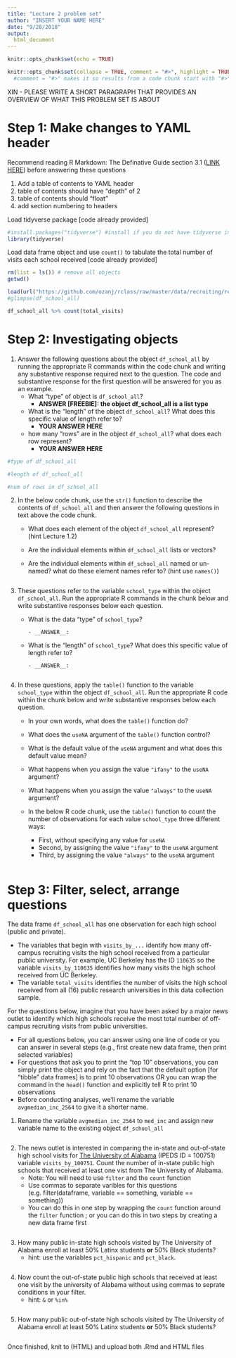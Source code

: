 ```yaml
---
title: "Lecture 2 problem set"
author: "INSERT YOUR NAME HERE"
date: "9/28/2018"
output: 
  html_document
---
```


```r
knitr::opts_chunk$set(echo = TRUE)
```

```r
knitr::opts_chunk$set(collapse = TRUE, comment = "#>", highlight = TRUE)
  #comment = "#>" makes it so results from a code chunk start with "#>"; default is "##"
```

XIN - PLEASE WRITE A SHORT PARAGRAPH THAT PROVIDES AN OVERVIEW OF WHAT THIS PROBLEM SET IS ABOUT

# Step 1: Make changes to YAML header

Recommend reading R Markdown: The Definative Guide section 3.1 ([LINK HERE](https://bookdown.org/yihui/rmarkdown/html-document.html)) before answering these questions

1. Add a table of contents to YAML header
1. table of contents should have "depth" of 2
1. table of contents should "float"
1. add section numbering to headers


Load tidyverse package [code already provided]
```r
#install.packages("tidyverse") #install if you do not have tidyverse installed
library(tidyverse)
```

Load data frame object and use `count()` to tabulate the total number of visits each school received [code already provided]
```r
rm(list = ls()) # remove all objects
getwd()

load(url("https://github.com/ozanj/rclass/raw/master/data/recruiting/recruit_school_allvars.RData"))
#glimpse(df_school_all)

df_school_all %>% count(total_visits)
```


# Step 2: Investigating objects

1. Answer the following questions about the object `df_school_all` by running the appropriate R commands within the code chunk and writing any substantive response required next to the question. The code and substantive response for the first question will be answered for you as an example.
    + What "type" of object is `df_school_all`?
        + __ANSWER [FREEBIE]: the object df_school_all is a list type__
    + What is the "length" of the object `df_school_all`? What does this specific value of length refer to? 
        + __YOUR ANSWER HERE__ 
    + how many "rows" are in the object `df_school_all`? what does each row represent?  
        + __YOUR ANSWER HERE__ 
        
        
```r
#type of df_school_all 

#length of df_school_all 

#num of rows in df_school_all
```
        
        
\newline  

2. In the below code chunk, use the `str()` function to describe the contents of `df_school_all` and then answer the following questions in text above the code chunk.  
    + What does each element of the object `df_school_all` represent?  (hint Lecture 1.2)
    
    + Are the individual elements within `df_school_all` lists or vectors?  
    
    + Are the individual elements within `df_school_all` named or un-named? what do these element names refer to?  (hint use `names()`)
    
    
```r

```

\newline

3. These questions refer to the variable `school_type` within the object `df_school_all`. Run the appropriate R commands in the chunk below and write substantive responses below each question.

    - What is the data "type" of `school_type`?
    
          - __ANSWER__:
    - What is the "length" of `school_type`? What does this specific value of length refer to?
    
          - __ANSWER__:
          
```r

```


4. In these questions, apply the `table()` function to the variable `school_type` within the object `df_school_all`.  Run the appropriate R code within the chunk below and write substantive responses below each question.

    + In your own words, what does the `table()` function do?  

    + What does the `useNA` argument of the `table()` function control?

    + What is the default value of the `useNA` argument and what does this default value mean?

    + What happens when you assign the value `"ifany"` to the `useNA` argument?

    + What happens when you assign the value `"always"` to the `useNA` argument?

    + In the below R code chunk, use the `table()` function to count the number of observations for each value `school_type` three different ways: 
        + First, without specifying any value for `useNA`
        + Second, by assigning the value `"ifany"` to the `useNA` argument
        + Third,  by assigning the value `"always"` to the `useNA` argument
        
```r

```

# Step 3: Filter, select, arrange questions

The data frame `df_school_all` has one observation for each high school (public and private). 

- The variables that begin with `visits_by_...` identify how many off-campus recruiting visits the high school received from a particular public university. For example, UC Berkeley has the ID `110635` so the variable `visits_by_110635` identifies how many visits the high school received from UC Berkeley. 
- The variable `total_visits` identifies the number of visits the high school received from all (16) public research universities in this data collection sample.

For the questions below, imagine that you have been asked by a major news outlet to identify which high schools receive the most total number of off-campus recruiting visits from public universities. 

- For all questions below, you can answer using one line of code or you can answer in several steps (e.g., first create new data frame, then print selected variables)
- For questions that ask you to print the "top 10" observations, you can simply print the object and rely on the fact that the default option [for "tibble" data frames] is to print 10 observations OR you can wrap the command in the `head()` function and explicitly tell R to print 10 observations
- Before conducting analyses, we'll rename the variable `avgmedian_inc_2564` to give it a shorter name.

1. Rename the variable `avgmedian_inc_2564` to `med_inc` and assign new variable name to the existing object `df_school_all`
```r

```



2. The news outlet is interested in comparing the in-state and out-of-state high school visits for [The University of Alabama](https://nces.ed.gov/globallocator/col_info_popup.asp?ID=100751) (IPEDS ID = 100751) variable `visits_by_100751`. Count the number of in-state public high schools that received at least one vist from The University of Alabama.      
    - Note: You will need to use `filter` and the `count` function  
    - Use commas to separate varibles for this questions (e.g. filter(dataframe, variable == something, variable == something))
    - You can do this in one step by wrapping the `count` function around the `filter` function ; or you can do this in two steps by creating a new data frame first  
```r

```




3. How many public in-state high schools visited by The University of Alabama enroll at least 50% Latinx students **or** 50% Black students? 
    - hint: use the variables `pct_hispanic` and `pct_black`.
```r

```



4. Now count the out-of-state public high schools that received at least one visit by the university of Alabama without using commas to seprate conditions in your filter.  
    - hint: `&` or `%in%`
```r

```




5. How many public out-of-state high schools visited by The University of Alabama enroll at least 50% Latinx students **or** 50% Black students?
```r

```



Once finished, knit to (HTML) and upload both .Rmd and HTML files 




